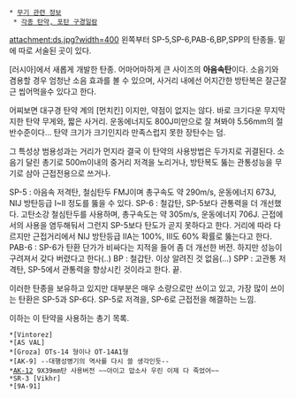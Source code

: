  * [[무기 관련 정보]]
  * [[각종 탄약, 포탄 구경일람]]

attachment:ds.jpg?width=400
왼쪽부터 SP-5,SP-6,PAB-6,BP,SPP의 탄종들. 밑에 따로 서술된 곳이 있다.

[러시아]에서 새롭게 개발한 탄종. 어마어마하게 큰 사이즈의 '''아음속탄'''이다. 소음기와 겸용할 경우 엄청난 소음 효과를 볼 수 있으며, 사거리 내에선 어지간한 방탄복은 잘근잘근 씹어먹을수 있다고 한다.

어찌보면 대구경 탄약 계의 [먼치킨] 이지만, 약점이 없지는 않다. 바로 크기다운 무지막지한 탄약 무게와, 짧은 사거리. 운동에너지도 800J미만으로 잘 쳐봐야 5.56mm의 절반수준이다... 탄약 크기가 크기인지라 만족스럽지 못한 장탄수는 덤.

그 특성상 범용성과는 거리가 먼지라 결국 이 탄약의 사용방법은 두가지로 귀결된다. 소음기 달린 총기로 500m이내의 중거리 저격을 노리거나, 방탄복도 뚫는 관통성능을 무기로 삼아 근접전용으로 쓰거나.

SP-5 : 아음속 저격탄, 철심탄두 FMJ이며 총구속도 약 290m/s, 운동에너지 673J, NIJ 방탄등급 I~II 정도를 뚫을 수 있다.
SP-6 : 철갑탄, SP-5보다 관통력을 더 개선했다. 고탄소강 철심탄두를 사용하며, 총구속도는 약 305m/s, 운동에너지 706J. 근접에서의 사용을 염두해둬서 그런지 SP-5보다 탄도가 곧지 못하다고 한다. 거리에 따라 다르지만 근접거리에서 NIJ 방탄등급 IIA는 100%, III도 60% 확률로 뚫는다고 한다.
PAB-6 : SP-6가 탄환 단가가 비싸다는 지적을 들어 좀 더 개선한 버전. 하지만 성능이 구려져서 갖다 버렸다고 한다(..)
BP : 철갑탄. 이상 알려진 것 없음(...)
SPP : 고관통 저격탄, SP-5에서 관통력을 향상시킨 것이라고 한다. 끝.


이러한 탄종을 보유하고 있지만 대부분은 매우 소량으로만 쓰이고 있고, 가장 많이 쓰이는 탄환은 SP-5과 SP-6다. SP-5로 저격을, SP-6로 근접전을 해결하는 느낌.


이하는 이 탄약을 사용하는 총기 목록.

 *[Vintorez]
 *[AS VAL]
 *[Groza] OTs-14 형이나 OT-14A1형
 *[AK-9] --대행성병기의 역사를 다시 쓸 생각인듯--
 *[[AK-12]] 9X39mm탄 사용버전 ~~아이고 맙소사 우린 이제 다 죽었어~~
 *SR-3 [Vikhr]
 *[9A-91]
